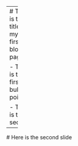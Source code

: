 ---
# This is the title for my first blog page

 - This is the first bullet point 

 - This is the second
 ---
 # Here is the second slide